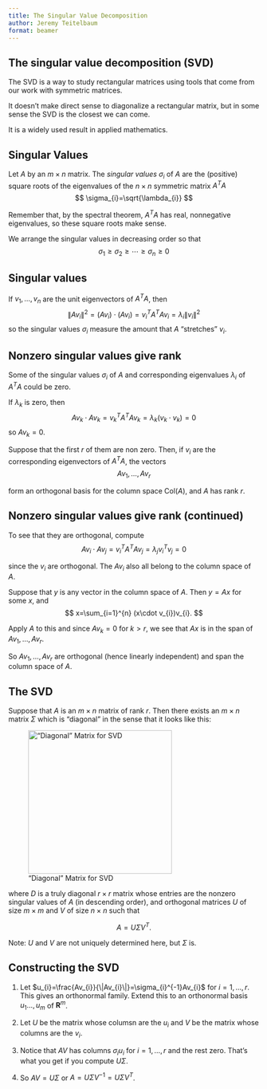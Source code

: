 ```yaml
---
title: The Singular Value Decomposition
author: Jeremy Teitelbaum
format: beamer
---
```


## The singular value decomposition (SVD)

The SVD is a way to study rectangular matrices using tools that come
from our work with symmetric matrices.

It doesn't make direct sense to diagonalize a rectangular matrix, but in some sense the SVD
is the closest we can come. 

It is a widely used result in applied mathematics. 

## Singular Values

Let $A$ by an $m\times n$ matrix.  The *singular values* $\sigma_{i}$ of $A$ are
the (positive) square roots of the eigenvalues of the $n\times n$ symmetric matrix $A^{T}A$
$$
\sigma_{i}=\sqrt{\lambda_{i}}
$$

Remember that, by the spectral theorem, $A^{T}A$ has real, nonnegative eigenvalues,
so these square roots make sense. 

We arrange the singular values in decreasing order so that 
$$
\sigma_1\ge \sigma_2\ge\cdots\ge\sigma_{n}\ge 0
$$

## Singular values

If $v_1,\ldots, v_n$ are the unit eigenvectors of $A^{T}A$, then
$$
\|Av_i\|^2=(Av_i)\cdot(Av_i) = v_{i}^{T}A^{T}Av_{i}=\lambda_{i}\|v_{i}\|^2
$$
so the singular values $\sigma_{i}$ measure the amount that $A$ "stretches" $v_i$.


## Nonzero singular values give rank

Some of the singular values $\sigma_{i}$ of $A$ and corresponding eigenvalues $\lambda_{i}$ of $A^{T}A$ could be zero. 

If $\lambda_k$ is zero, then
$$
Av_{k}\cdot Av_{k} = v_{k}^{T}A^{T}Av_{k}=\lambda_{k}(v_{k}\cdot v_{k})=0
$$
so $Av_{k}=0$. 

 Suppose that the first $r$ of them are non zero.
Then, if $v_{i}$ are the corresponding eigenvectors of $A^{T}A$, the vectors
$$
Av_{1},\ldots, Av_{r}
$$

form an orthogonal basis for the column space $\mathrm{Col}(A)$, and $A$ has rank $r$.

## Nonzero singular values give rank (continued)

To see that they are orthogonal, compute
$$
Av_{i}\cdot Av_{j} = v_{i}^{T}A^{T}Av_{j} = \lambda_{j}v_{i}^{T}v_{j}=0
$$

since the $v_{i}$ are orthogonal.  The $Av_{i}$ also all belong to the column space of $A$.

Suppose that $y$ is any vector in the column space of $A$.  Then $y=Ax$ for some $x$,
and 
$$
x=\sum_{i=1}^{n} (x\cdot v_{i})v_{i}.
$$

Apply $A$ to this and since $Av_{k}=0$ for $k>r$, we see that $Ax$ is in the span of
$Av_{1},\ldots, Av_{r}$.

So $Av_{1},\ldots,Av_{r}$ are orthogonal (hence linearly independent) and span the column space of $A$.

## The SVD

Suppose that $A$ is an $m\times n$ matrix of rank $r$. Then there exists an $m\times n$
matrix $\Sigma$ which is "diagonal" in the sense that it looks like this:

!["Diagonal" Matrix for SVD](./pseudo_diagonal.png){width=3in}

where $D$ is a truly diagonal $r\times r$ matrix whose entries are the nonzero singular values of $A$ (in descending order), and orthogonal matrices $U$ of size $m\times m$ and $V$ of size $n\times n$ such that

$$
A = U\Sigma V^{T}.
$$

Note: $U$ and $V$ are not uniquely determined here, but $\Sigma$ is.

## Constructing the SVD

1. Let $u_{i}=\frac{Av_{i}}{\|Av_{i}\|}=\sigma_{i}^{-1}Av_{i}$ for $i=1,\ldots, r$.
This gives an orthonormal family.  Extend this to an orthonormal basis $u_{1}\ldots, u_{m}$ of $\mathbf{R}^{m}$. 

2.  Let $U$ be the matrix whose columsn are the $u_{i}$ and $V$ be the matrix whose columns are the $v_{i}$. 

3.  Notice that $AV$ has columns $\sigma_{i} u_{i}$ for $i=1,\ldots, r$ and the rest zero.
That's what you get if you compute $U\Sigma$. 

4.  So $AV=U\Sigma$ or $A=U\Sigma V^{-1}=U\Sigma V^{T}$.